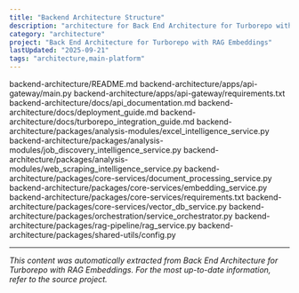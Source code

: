 ```yaml
---
title: "Backend Architecture Structure"
description: "architecture for Back End Architecture for Turborepo with RAG Embeddings"
category: "architecture"
project: "Back End Architecture for Turborepo with RAG Embeddings"
lastUpdated: "2025-09-21"
tags: "architecture,main-platform"
---
```


backend-architecture/README.md
backend-architecture/apps/api-gateway/main.py
backend-architecture/apps/api-gateway/requirements.txt
backend-architecture/docs/api_documentation.md
backend-architecture/docs/deployment_guide.md
backend-architecture/docs/turborepo_integration_guide.md
backend-architecture/packages/analysis-modules/excel_intelligence_service.py
backend-architecture/packages/analysis-modules/job_discovery_intelligence_service.py
backend-architecture/packages/analysis-modules/web_scraping_intelligence_service.py
backend-architecture/packages/core-services/document_processing_service.py
backend-architecture/packages/core-services/embedding_service.py
backend-architecture/packages/core-services/requirements.txt
backend-architecture/packages/core-services/vector_db_service.py
backend-architecture/packages/orchestration/service_orchestrator.py
backend-architecture/packages/rag-pipeline/rag_service.py
backend-architecture/packages/shared-utils/config.py


---
*This content was automatically extracted from Back End Architecture for Turborepo with RAG Embeddings. For the most up-to-date information, refer to the source project.*
